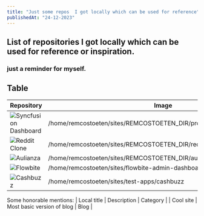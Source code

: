 ```yaml
---
title: "Just some repos  I got locally which can be used for reference"
publishedAt: "24-12-2023"
---
```


## List of repositories I got locally which can be used for reference or inspiration.

### just a reminder for myself.

## Table

| Repository                                                       | Image                                                                  |
| ---------------------------------------------------------------- | ---------------------------------------------------------------------- |
| ![Syncfusion Dashboard](/public/blog/inspiration/syncfusion.png) | /home/remcostoeten/sites/REMCOSTOETEN_DIR/project_syncfusion_dashboard |
| ![Reddit Clone](/public/blog/inspiration/reddit.png)             | /home/remcostoeten/sites/REMCOSTOETEN_DIR/reddit-clone                 |
| ![Aulianza](/public/blog/inspiration/aulianza.png)               | /home/remcostoeten/sites/REMCOSTOETEN_DIR/aulianza.id                  |
| ![Flowbite](/public/blog/inspiration/flowbite.png)               | /home/remcostoeten/sites/flowbite-admin-dashboard                      |
| ![Cashbuzz](/public/blog/inspiration/cashbuzz.png)               | /home/remcostoeten/sites/test-apps/cashbuzz                            |

Some honorable mentions:
| Local title | Description | Category |
| Cool site | Most basic version of blog | Blog |

